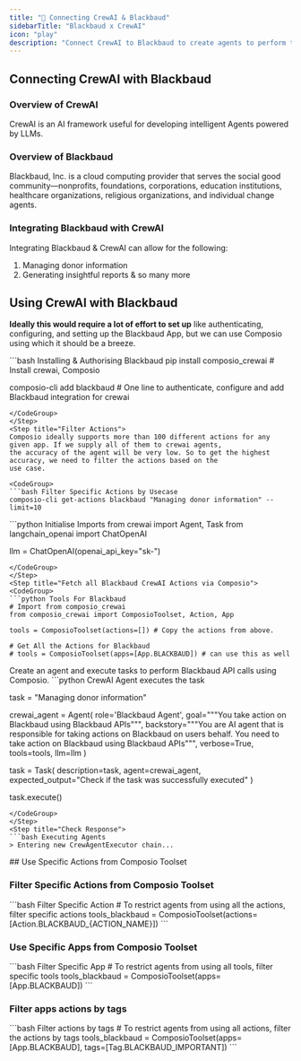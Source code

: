 ```yaml
---
title: "🚀 Connecting CrewAI & Blackbaud"
sidebarTitle: "Blackbaud x CrewAI"
icon: "play"
description: "Connect CrewAI to Blackbaud to create agents to perform tasks using natural language"
---
```


## Connecting CrewAI with Blackbaud

### Overview of CrewAI

CrewAI is an AI framework useful for developing intelligent Agents powered by LLMs.

### Overview of Blackbaud

Blackbaud, Inc. is a cloud computing provider that serves the social good community—nonprofits, foundations, corporations, education institutions, healthcare organizations, religious organizations, and individual change agents.

### Integrating Blackbaud with CrewAI

Integrating Blackbaud & CrewAI can allow for the following:

1. Managing donor information
2. Generating insightful reports
& so many more

## Using CrewAI with Blackbaud

<Steps>
<Step title="Setting Up the Environment">

**Ideally this would require a lot of effort to set up** like authenticating, configuring, and setting up the Blackbaud App, but we can use Composio using which it should be a breeze.

<CodeGroup>
```bash Installing & Authorising Blackbaud
pip install composio_crewai # Install crewai, Composio 

composio-cli add blackbaud # One line to authenticate, configure and add Blackbaud integration for crewai
```
</CodeGroup>
</Step>
<Step title="Filter Actions">
Composio ideally supports more than 100 different actions for any given app. If we supply all of them to crewai agents, 
the accuracy of the agent will be very low. So to get the highest accuracy, we need to filter the actions based on the 
use case.

<CodeGroup>
```bash Filter Specific Actions by Usecase
composio-cli get-actions blackbaud "Managing donor information" --limit=10
```
</CodeGroup>

</Step>
<Step title="Import Base Packages">

<CodeGroup>
```python Initialise Imports
from crewai import Agent, Task
from langchain_openai import ChatOpenAI

llm = ChatOpenAI(openai_api_key="sk-<OPENAI KEY>")
```
</CodeGroup>
</Step>
<Step title="Fetch all Blackbaud CrewAI Actions via Composio">
<CodeGroup>
```python Tools For Blackbaud
# Import from composio_crewai
from composio_crewai import ComposioToolset, Action, App

tools = ComposioToolset(actions=[]) # Copy the actions from above. 

# Get All the Actions for Blackbaud
# tools = ComposioToolset(apps=[App.BLACKBAUD]) # can use this as well
```
</CodeGroup>
</Step>
<Step title="Execute the Agent">
Create an agent and execute tasks to perform Blackbaud API calls using Composio. 
<CodeGroup>
```python CrewAI Agent executes the task

task = "Managing donor information"

crewai_agent = Agent(
    role='Blackbaud Agent',
    goal="""You take action on Blackbaud using Blackbaud APIs""",
    backstory="""You are AI agent that is responsible for taking actions on Blackbaud on users behalf. You need to take action on Blackbaud using Blackbaud APIs""",
    verbose=True,
    tools=tools,
    llm=llm
)

task = Task(
    description=task,
    agent=crewai_agent,
    expected_output="Check if the task was successfully executed"
)

task.execute()
```
</CodeGroup>
</Step>
<Step title="Check Response">
```bash Executing Agents
> Entering new CrewAgentExecutor chain...
```
</Step>
</Steps>
## Use Specific Actions from Composio Toolset

### Filter Specific Actions from Composio Toolset

<CodeGroup>
```bash Filter Specific Action
# To restrict agents from using all the actions, filter specific actions
tools_blackbaud = ComposioToolset(actions=[Action.BLACKBAUD_{ACTION_NAME}])
```
</CodeGroup>

### Use Specific Apps from Composio Toolset
<CodeGroup>
```bash Filter Specific App
# To restrict agents from using all tools, filter specific tools
tools_blackbaud = ComposioToolset(apps=[App.BLACKBAUD])
```
</CodeGroup>

### Filter apps actions by tags 
<CodeGroup>
```bash Filter actions by tags
# To restrict agents from using all actions, filter the actions by tags
tools_blackbaud = ComposioToolset(apps=[App.BLACKBAUD], tags=[Tag.BLACKBAUD_IMPORTANT])
```
</CodeGroup>